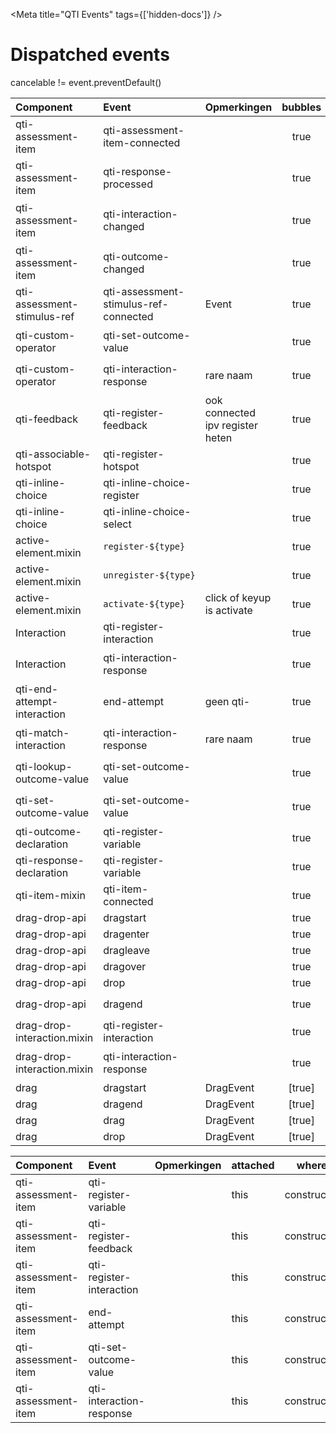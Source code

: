 
<Meta title="QTI Events" tags={['hidden-docs']} />

# Dispatched events

cancelable != event.preventDefault()

| Component                   | Event                                 | Opmerkingen                      | bubbles | composed | cancelable | detail                                                                       |
| :-------------------------- | :------------------------------------ | -------------------------------- | :-----: | :------: | :--------: | :--------------------------------------------------------------------------- |
| qti-assessment-item         | qti-assessment-item-connected         |                                  |  true   |   true   |  [false]   | QtiAssessmentItem                                                            |
| qti-assessment-item         | qti-response-processed                |                                  |  true   |   true   |  [false]   | -                                                                            |
| qti-assessment-item         | qti-interaction-changed               |                                  |  true   |   true   |  [false]   | `{ item: string, responseIdentifier: string, response: string \| string[] }` |
| qti-assessment-item         | qti-outcome-changed                   |                                  |  true   |   true   |  [false]   | `{ item: string, outcomeIdentifier: string, value: string \| string[] }`     |
| qti-assessment-stimulus-ref | qti-assessment-stimulus-ref-connected | Event                            |  true   |  false   |    true    | -                                                                            |
| qti-custom-operator         | qti-set-outcome-value                 |                                  |  true   |   true   |  [false]   | `{ outcomeIdentifier: string, value: string \| string[] }`                   |
| qti-custom-operator         | qti-interaction-response              | rare naam                        |  true   |   true   |  [false]   | `{ responseIdentifier: string, value: string \| string[] }`                  |
| qti-feedback                | qti-register-feedback                 | ook connected ipv register heten |  true   |   true   |  [false]   | QtiFeedback                                                                  |
| qti-associable-hotspot      | qti-register-hotspot                  |                                  |  true   |   true   |   false    | -                                                                            |
| qti-inline-choice           | qti-inline-choice-register            |                                  |  true   |   true   |   false    | -                                                                            |
| qti-inline-choice           | qti-inline-choice-select              |                                  |  true   |   true   |    true    | `{ identifier: string }`                                                     |
| active-element.mixin        | `register-${type}`                    |                                  |  true   |   true   |  [false]   | -                                                                            |
| active-element.mixin        | `unregister-${type}`                  |                                  |  true   |   true   |  [false]   | -                                                                            |
| active-element.mixin        | `activate-${type}`                    | click of keyup is activate       |  true   |   true   |  [false]   | `{ identifier: string }`                                                     |
| Interaction                 | qti-register-interaction              |                                  |  true   |   true   |   false    | -                                                                            |
| Interaction                 | qti-interaction-response              |                                  |  true   |   true   |   false    | `{responseIdentifier: string, value: string \| string[] }`                   |
| qti-end-attempt-interaction | end-attempt                           | geen qti-                        |  true   |   true   |  [false]   | `{ responseIdentifier: string, countAttempt: boolean }`                      |
| qti-match-interaction       | qti-interaction-response              | rare naam                        |  true   |   true   |  [false]   | `{ responseIdentifier: string, value: string \| string[] }`                  |
| qti-lookup-outcome-value    | qti-set-outcome-value                 |                                  |  true   |   true   |  [false]   | `{ outcomeIdentifier: string, value: string \| string[] }`                   |
| qti-set-outcome-value       | qti-set-outcome-value                 |                                  |  true   |   true   |  [false]   | `{ outcomeIdentifier: string, value: string \| string[] }`                   |
| qti-outcome-declaration     | qti-register-variable                 |                                  |  true   |   true   |  [false]   | `{ variable: OutcomeVariable }`                                              |
| qti-response-declaration    | qti-register-variable                 |                                  |  true   |   true   |  [false]   | `{ variable: ResponseVariable }`                                             |
| qti-item-mixin              | qti-item-connected                    |                                  |  true   |   true   |  [false]   | `{identifier: string, href: string}`                                         |
| drag-drop-api               | dragstart                             |                                  |  true   | [false]  |    true    | HTMLElement [drag]                                                           |
| drag-drop-api               | dragenter                             |                                  |  true   | [false]  |    true    | HTMLElement [drop]                                                           |
| drag-drop-api               | dragleave                             |                                  |  true   | [false]  |    true    | HTMLElement [lastTarget]                                                     |
| drag-drop-api               | dragover                              |                                  |  true   | [false]  |    true    | HTMLElement [drop]                                                           |
| drag-drop-api               | drop                                  |                                  |  true   | [false]  |    true    | HTMLElement [drop]                                                           |
| drag-drop-api               | dragend                               |                                  |  true   | [false]  |    true    | - `[ data-transfer : {dropEffect: 'none '}] `                                |
| drag-drop-interaction.mixin | qti-register-interaction              |                                  |  true   |   true   |  [false]   | DragDropInteractionElement                                                   |
| drag-drop-interaction.mixin | qti-interaction-response              |                                  |  true   |   true   |   false    | `{responseIdentifier: string, value: string \| string[] }`                   |
| drag                        | dragstart                             | DragEvent                        | [true]  | [false]  |   [true]   |                                                                              |
| drag                        | dragend                               | DragEvent                        | [true]  | [false]  |  [false]   |                                                                              |
| drag                        | drag                                  | DragEvent                        | [true]  | [false]  |  [false]   |                                                                              |
| drag                        | drop                                  | DragEvent                        | [true]  | [false]  |   [true]   |                                                                              |

| Component           | Event                    | Opmerkingen | attached |    where    | stopsPropagation | capture | once | passive | signal | useCapture |
| :------------------ | :----------------------- | ----------- | -------- | :---------: | :--------------: | :------ | :--- | :------ | :----- | :--------- |
| qti-assessment-item | qti-register-variable    |             | this     | constructor |       true       |         |      |         |        |            |
| qti-assessment-item | qti-register-feedback    |             | this     | constructor |       true       |         |      |         |        |            |
| qti-assessment-item | qti-register-interaction |             | this     | constructor |       true       |         |      |         |        |            |
| qti-assessment-item | end-attempt              |             | this     | constructor |                  |         |      |         |        |            |
| qti-assessment-item | qti-set-outcome-value    |             | this     | constructor |       true       |         |      |         |        |            |
| qti-assessment-item | qti-interaction-response |             | this     | constructor |       true       |         |      |         |        |            |
